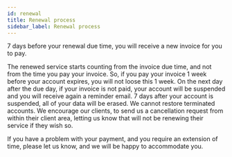 ```yaml
---
id: renewal
title: Renewal process
sidebar_label: Renewal process
---
```

7 days before your renewal due time, you will receive a new invoice for you to pay.

The renewed service starts counting from the invoice due time, and not from the time you pay your invoice. So, if you pay your invoice 1 week before your account expires, you will not loose this 1 week.
On the next day after the due day, if your invoice is not paid, your account will be suspended and you will receive again a reminder email. 7 days after your account is suspended, all of your data will be erased. We cannot restore terminated accounts.
We encourage our clients, to send us a cancellation request from within their client area, letting us know that will not be renewing their service if they wish so.

If you have a problem with your payment, and you require an extension of time, please let us know, and we will be happy to accommodate you.